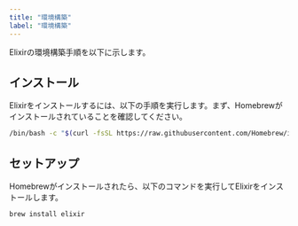 ```yaml
---
title: "環境構築"
label: "環境構築"
---
```


Elixirの環境構築手順を以下に示します。

## インストール

Elixirをインストールするには、以下の手順を実行します。まず、Homebrewがインストールされていることを確認してください。

```bash
/bin/bash -c "$(curl -fsSL https://raw.githubusercontent.com/Homebrew/install/HEAD/install.sh)"
```

## セットアップ

Homebrewがインストールされたら、以下のコマンドを実行してElixirをインストールします。

```bash
brew install elixir
```
